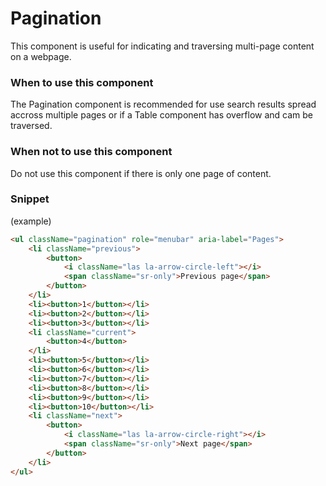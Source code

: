 
<Meta title="Components/Page Elements/Pagination" />

# Pagination

This component is useful for indicating and traversing multi-page content on a webpage.

### When to use this component

The Pagination component is recommended for use search results spread accross multiple pages or if a Table component has overflow and cam be traversed.

### When not to use this component

Do not use this component if there is only one page of content.

### Snippet

(example)

```HTML
<ul className="pagination" role="menubar" aria-label="Pages">
    <li className="previous">
        <button>
            <i className="las la-arrow-circle-left"></i>
            <span className="sr-only">Previous page</span>
        </button>
    </li>
    <li><button>1</button></li>
    <li><button>2</button></li>
    <li><button>3</button></li>
    <li className="current">
        <button>4</button>
    </li>
    <li><button>5</button></li>
    <li><button>6</button></li>
    <li><button>7</button></li>
    <li><button>8</button></li>
    <li><button>9</button></li>
    <li><button>10</button></li>
    <li className="next">
        <button>
            <i className="las la-arrow-circle-right"></i>
            <span className="sr-only">Next page</span>
        </button>
    </li>
</ul>
```